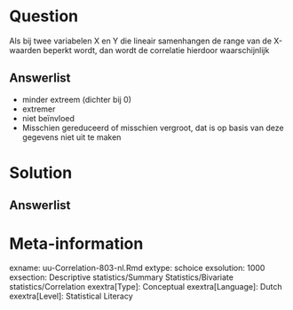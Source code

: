 Question
========
  
Als bij twee variabelen X  en Y die lineair samenhangen de range van de X-waarden beperkt wordt, dan wordt de correlatie hierdoor waarschijnlijk
  
Answerlist
----------
* minder extreem (dichter bij 0) 
* extremer
* niet beïnvloed
* Misschien gereduceerd of misschien vergroot, dat is op basis van deze gegevens niet uit te maken


Solution
========
  


Answerlist
----------



Meta-information
================
exname: uu-Correlation-803-nl.Rmd
extype: schoice
exsolution: 1000
exsection: Descriptive statistics/Summary Statistics/Bivariate statistics/Correlation
exextra[Type]: Conceptual
exextra[Language]: Dutch
exextra[Level]: Statistical Literacy

